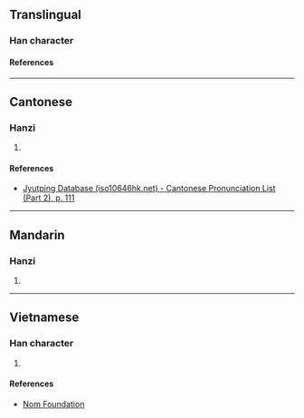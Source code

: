 {{character info/new}}
==Translingual==

===Han character===
{{Han char|rn=61|rad=心|as=15|sn=18|four=93050|canj=PTWI|ids=⿰忄蔑}}

====References====
{{Han ref|kx=0407.410|dkj=11422|dj=0748.270|hdz=42366.150|uh=61F1}}

----

==Cantonese==

===Hanzi===
{{yue-hanzi|jyut=[[mit6]]|y=mit6}}

# {{rfdef|yue|sort=心15}}

====References====
* [http://www.iso10646hk.net/jp/document/download.jsp Jyutping Database (iso10646hk.net) - Cantonese Pronunciation List (Part 2), p. 111]

----

==Mandarin==

===Hanzi===
{{cmn-hanzi|pin=[[miè]] ([[mie4]])|wg=mieh<sup>4</sup>}}

# {{rfdef|cmn|sort=心15}}

----

==Vietnamese==

===Han character===
{{vi-readings|rs=心15|reading=mót}}

# {{rfdef|vi|sort=心15}}

====References====
* [http://nomfoundation.org/common/nom_details.php?codepoint=61f1 Nom Foundation]